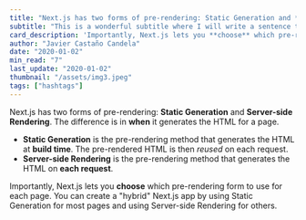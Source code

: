 ```yaml
---
title: "Next.js has two forms of pre-rendering: Static Generation and **Server-side Rendering**. The difference is in **when** it generates the HTML for a page"
subtitle: "This is a wonderful subtitle where I will write a sentence to make the potential reader clicking."
card_description: 'Importantly, Next.js lets you **choose** which pre-rendering form to use for each page. You can create a "hybrid" Next.js app by using Static Generation for most pages and using Server-side Rendering for others.'
author: "Javier Castaño Candela"
date: "2020-01-02"
min_read: "7"
last_update: "2020-01-02"
thumbnail: "/assets/img3.jpeg"
tags: ["hashtags"]
---
```


Next.js has two forms of pre-rendering: **Static Generation** and **Server-side Rendering**. The difference is in **when** it generates the HTML for a page.

- **Static Generation** is the pre-rendering method that generates the HTML at **build time**. The pre-rendered HTML is then _reused_ on each request.
- **Server-side Rendering** is the pre-rendering method that generates the HTML on **each request**.

Importantly, Next.js lets you **choose** which pre-rendering form to use for each page. You can create a "hybrid" Next.js app by using Static Generation for most pages and using Server-side Rendering for others.
